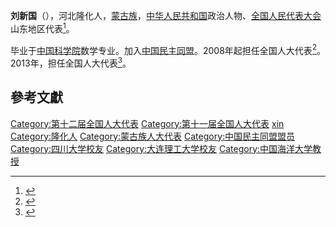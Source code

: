 '''刘新国'''（{{bd|1962年||}}），河北隆化人，[[蒙古族|蒙古族]]，[[中华人民共和国|中华人民共和国]]政治人物、[[全国人民代表大会|全国人民代表大会]]山东地区代表<ref>{{cite web|author=新华网|title=第十一届全国人大代表|url=http://news.xinhuanet.com/ziliao/2008-03/03/content_7708230.htm?node=36628|publisher=新华网|accessdate=2014-01-07|archive-date=2014-01-10|archive-url=https://web.archive.org/web/20140110211415/http://news.xinhuanet.com/ziliao/2008-03/03/content_7708230.htm?node=36628|dead-url=no}}</ref>。

毕业于[[中国科学院|中国科学院]]数学专业。加入[[中国民主同盟|中国民主同盟]]。2008年起担任全国人大代表<ref>{{cite news|title=全国人大代表信息-刘新国|url=http://210.82.31.1:8084/delegate/viewDelegate.action?dbid=111249|accessdate=2013-04-05|newspaper=全国人大网|archive-url=https://web.archive.org/web/20140424083727/http://www.npc.gov.cn/delegate/viewDelegate.action?dbid=111249|archive-date=2014-04-24|dead-url=yes}}</ref>。2013年，担任全国人大代表<ref>{{cite news|title=全国人大代表信息-刘新国|url=http://210.82.31.1:8084/delegate/viewDelegate.action?dbid=121231|accessdate=2013-04-05|newspaper=全国人大网|archive-url=https://web.archive.org/web/20140424083627/http://www.npc.gov.cn/delegate/viewDelegate.action?dbid=121231|archive-date=2014-04-24|dead-url=yes}}</ref>。

==參考文獻==
{{reflist}}

{{Authority control}}
{{DEFAULTSORT:Liu xinguo}}
[[Category:第十二届全国人大代表|Category:第十二届全国人大代表]]
[[Category:第十一届全国人大代表|Category:第十一届全国人大代表]]
[[Category:刘姓|xin]]
[[Category:隆化人|Category:隆化人]]
[[Category:蒙古族人大代表|Category:蒙古族人大代表]]
[[Category:中国民主同盟盟员|Category:中国民主同盟盟员]]
[[Category:四川大学校友|Category:四川大学校友]]
[[Category:大连理工大学校友|Category:大连理工大学校友]]
[[Category:中国海洋大学教授|Category:中国海洋大学教授]]
{{中国政治人物小作品}}
